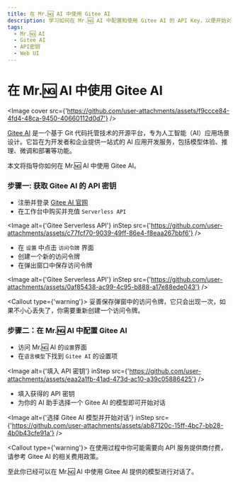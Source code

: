 ```yaml
---
title: 在 Mr.🆖 AI 中使用 Gitee AI
description: 学习如何在 Mr.🆖 AI 中配置和使用 Gitee AI 的 API Key，以便开始对话和交互。
tags:
  - Mr.🆖 AI
  - Gitee AI
  - API密钥
  - Web UI
---
```


# 在 Mr.🆖 AI 中使用 Gitee AI

<Image
  cover
  src={'https://github.com/user-attachments/assets/f9ccce84-4fd4-48ca-9450-40660112d0d7'}
/>

[Gitee AI](https://ai.gitee.com/) 是一个基于 Git 代码托管技术的开源平台，专为人工智能（AI）应用场景设计。它旨在为开发者和企业提供一站式的 AI 应用开发服务，包括模型体验、推理、微调和部署等功能。

本文将指导你如何在 Mr.🆖 AI 中使用 Gitee AI。

<Steps>

### 步骤一: 获取 Gitee AI 的 API 密钥

- 注册并登录 [Gitee AI 官网](https://ai.gitee.com/)
- 在工作台中购买并充值 `Serverless API`

<Image
  alt={'Gitee Serverless API'}
  inStep
  src={'https://github.com/user-attachments/assets/c77fcf70-9039-49ff-86e4-f8eaa267bbf6'}
/>

- 在 `设置` 中点击 `访问令牌` 界面
- 创建一个新的访问令牌
- 在弹出窗口中保存访问令牌

<Image
  alt={'Gitee Serverless API'}
  inStep
  src={'https://github.com/user-attachments/assets/0af85438-ac99-4c95-b888-a17e88ede043'}
/>

<Callout type={'warning'}>
  妥善保存弹窗中的访问令牌，它只会出现一次，如果不小心丢失了，你需要重新创建一个访问令牌。
</Callout>

### 步骤二：在 Mr.🆖 AI 中配置 Gitee AI

- 访问 Mr.🆖 AI 的`设置`界面
- 在`语言模型`下找到 `Gitee AI` 的设置项

<Image
  alt={'填入 API 密钥'}
  inStep
  src={'https://github.com/user-attachments/assets/eaa2a1fb-41ad-473d-ac10-a39c05886425'}
/>

- 填入获得的 API 密钥
- 为你的 AI 助手选择一个 Gitee AI 的模型即可开始对话

<Image
  alt={'选择 Gitee AI 模型并开始对话'}
  inStep
  src={'https://github.com/user-attachments/assets/ab87120c-15ff-4bc7-bb28-4b0b43cfe91a'}
/>

<Callout type={'warning'}>
  在使用过程中你可能需要向 API 服务提供商付费，请参考 Gitee AI 的相关费用政策。
</Callout>

</Steps>

至此你已经可以在 Mr.🆖 AI 中使用 Gitee AI 提供的模型进行对话了。
